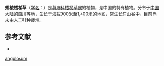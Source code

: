 {{Speciesbox
| name = 翅棱楼梯草
| status = 
| status_system = 
| image =
| genus = Elatostema
| species = angulosum
| authority = W. T. Wang
}}

'''翅棱楼梯草'''（[[学名|学名]]：{{lang|la|''Elatostema angulosum''}}）是[[荨麻科|荨麻科]][[楼梯草属|楼梯草属]]的植物，是中国的特有植物。分布于[[中国大陆|中国大陆]]的[[四川|四川]]等地，生长于海拔900米至1,400米的地区，常生长在山谷中，目前尚未由人工引种栽培。

== 参考文献 ==
<div class="references-small">
* {{cite web| url =http://www.bioinfo.cn/db05/KmzwSpecies.php?action=view&id=23240| title =翅棱楼梯草| work =《中国高等植物数据库全库》| publisher =中国科学院微生物研究所| author =昆明植物研究所| accessdate =2009-02-25| deadurl =yes| archiveurl =https://web.archive.org/web/20160305075541/http://www.bioinfo.cn/db05/KmzwSpecies.php?action=view&id=23240| archivedate =2016-03-05}}
</div>
{{Taxonbar|from=Q15232103}}

{{DEFAULTSORT:Elatostema angulosum}}
[[Category:楼梯草属|angulosum]]


{{Urticaceae-stub}}